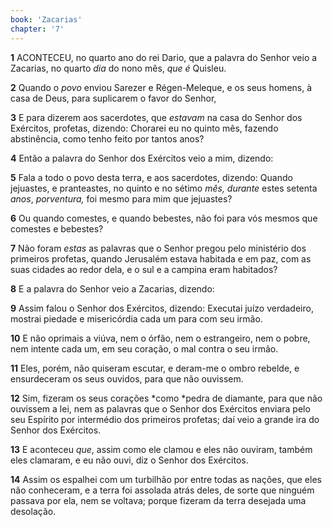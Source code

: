 ```yaml
---
book: 'Zacarias'
chapter: '7'
---
```


**1** ACONTECEU, no quarto ano do rei Dario, que a palavra do Senhor veio a Zacarias, no quarto _dia_ do nono mês, _que é_ Quisleu.

**2** Quando o _povo_ enviou Sarezer e Régen-Meleque, e os seus homens, à casa de Deus, para suplicarem o favor do Senhor,

**3** E para dizerem aos sacerdotes, que _estavam_ na casa do Senhor dos Exércitos, profetas, dizendo: Chorarei eu no quinto mês, fazendo abstinência, como tenho feito por tantos anos?

**4** Então a palavra do Senhor dos Exércitos veio a mim, dizendo:

**5** Fala a todo o povo desta terra, e aos sacerdotes, dizendo: Quando jejuastes, e pranteastes, no quinto e no sétimo _mês, durante_ estes setenta _anos_, _porventura,_ foi mesmo para mim que jejuastes?

**6** Ou quando comestes, e quando bebestes, não foi para vós mesmos que comestes e bebestes?

**7** Não foram _estas_ as palavras que o Senhor pregou pelo ministério dos primeiros profetas, quando Jerusalém estava habitada e em paz, com as suas cidades ao redor dela, e o sul e a campina eram habitados?

**8** E a palavra do Senhor veio a Zacarias, dizendo:

**9** Assim falou o Senhor dos Exércitos, dizendo: Executai juízo verdadeiro, mostrai piedade e misericórdia cada um para com seu irmão.

**10** E não oprimais a viúva, nem o órfão, nem o estrangeiro, nem o pobre, nem intente cada um, em seu coração, o mal contra o seu irmão.

**11** Eles, porém, não quiseram escutar, e deram-me o ombro rebelde, e ensurdeceram os seus ouvidos, para que não ouvissem.

**12** Sim, fizeram os seus corações *como *pedra de diamante, para que não ouvissem a lei, nem as palavras que o Senhor dos Exércitos enviara pelo seu Espírito por intermédio dos primeiros profetas; daí veio a grande ira do Senhor dos Exércitos.

**13** E aconteceu _que_, assim como ele clamou e eles não ouviram, também eles clamaram, e eu não ouvi, diz o Senhor dos Exércitos.

**14** Assim os espalhei com um turbilhão por entre todas as nações, que eles não conheceram, e a terra foi assolada atrás deles, de sorte que ninguém passava por ela, nem se voltava; porque fizeram da terra desejada uma desolação.
